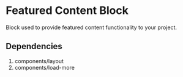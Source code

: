 
<Meta of={ComponentData} name='About' />

# Featured Content Block

Block used to provide featured content functionality to your project.

## Dependencies

1. components/layout
2. components/load-more
